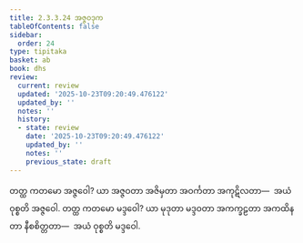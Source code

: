 ```yaml
---
title: 2.3.3.24 အဇ္ဇဝဒုက
tableOfContents: false
sidebar:
  order: 24
type: tipitaka
basket: ab
book: dhs
review:
  current: review
  updated: '2025-10-23T09:20:49.476122'
  updated_by: ''
  notes: ''
  history:
  - state: review
    date: '2025-10-23T09:20:49.476122'
    updated_by: ''
    notes: ''
    previous_state: draft
---
```



<ReviewStatus review={frontmatter.review} showDetails={true} />

<HypothesisAnnotation frontmatter={frontmatter} />

<DynamicBreadcrumb />

<Division number="1346" book="dhs" e="ch" v="29" p="260">

<Paragraph number="2051" book="dhs">
တတ္ထ ကတမော အဇ္ဇဝေါ? ယာ အဇ္ဇဝတာ အဇိမှတာ အဝင်္ကတာ အကုဋိလတာ—  အယံ ဝုစ္စတိ အဇ္ဇဝေါ.
</Paragraph>

</Division>
<Division number="1347" book="dhs" e="ch" v="29" p="260">

<Paragraph number="2052" book="dhs">
တတ္ထ ကတမော မဒ္ဒဝေါ? ယာ မုဒုတာ မဒ္ဒဝတာ အကက္ခဠတာ အကထိနတာ နီစစိတ္တတာ—  အယံ ဝုစ္စတိ မဒ္ဒဝေါ.
</Paragraph>
</Division>